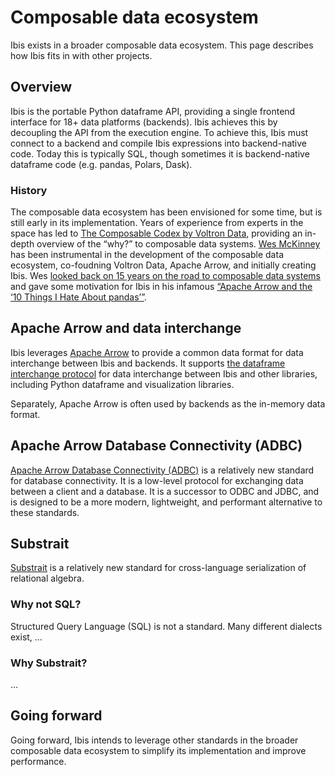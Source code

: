 # Composable data ecosystem

Ibis exists in a broader composable data ecosystem. This page describes how Ibis fits in with other projects.

## Overview

Ibis is the portable Python dataframe API, providing a single frontend interface for 18+ data platforms (backends). Ibis achieves this by decoupling the API from the execution engine. To achieve this, Ibis must connect to a backend and compile Ibis expressions into backend-native code. Today this is typically SQL, though sometimes it is backend-native dataframe code (e.g. pandas, Polars, Dask). 

### History

The composable data ecosystem has been envisioned for some time, but is still early in its implementation. Years of experience from experts in the space has led to [The Composable Codex by Voltron Data](https://voltrondata.com/codex), providing an in-depth overview of the "why?" to composable data systems. [Wes McKinney](https://wesmckinney.com) has been instrumental in the development of the composable data ecosystem, co-foudning Voltron Data, Apache Arrow, and initially creating Ibis. Wes [looked back on 15 years on the road to composable data systems](https://wesmckinney.com/blog/looking-back-15-years/) and gave some motivation for Ibis in his infamous ["Apache Arrow and the '10 Things I Hate About pandas'"](https://wesmckinney.com/blog/apache-arrow-pandas-internals/).

## Apache Arrow and data interchange

Ibis leverages [Apache Arrow](https://arrow.apache.org/) to provide a common data format for data interchange between Ibis and backends. It supports [the dataframe interchange protocol](https://data-apis.org/dataframe-protocol/latest/purpose_and_scope.html) for data interchange between Ibis and other libraries, including Python dataframe and visualization libraries.

Separately, Apache Arrow is often used by backends as the in-memory data format.

## Apache Arrow Database Connectivity (ADBC)

[Apache Arrow Database Connectivity (ADBC)](https://arrow.apache.org/docs/format/ADBC.html) is a relatively new standard for database connectivity. It is a low-level protocol for exchanging data between a client and a database. It is a successor to ODBC and JDBC, and is designed to be a more modern, lightweight, and performant alternative to these standards.

## Substrait

[Substrait](https://substrait.io/) is a relatively new standard for cross-language serialization of relational algebra.

### Why not SQL?

Structured Query Language (SQL) is not a standard. Many different dialects exist, ...

### Why Substrait?

...

## Going forward

Going forward, Ibis intends to leverage other standards in the broader composable data ecosystem to simplify its implementation and improve performance.